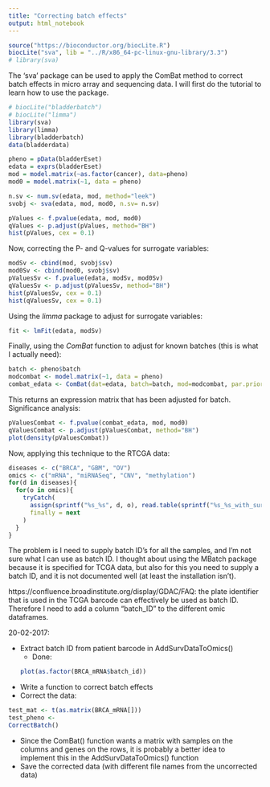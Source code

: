 ```yaml
---
title: "Correcting batch effects"
output: html_notebook
---
```


```r
source("https://bioconductor.org/biocLite.R")
biocLite("sva", lib = "../R/x86_64-pc-linux-gnu-library/3.3")
# library(sva)
```
The 'sva' package can be used to apply the ComBat method to correct batch effects in micro array and sequencing data. I will first do the tutorial to learn how to use the package.
```r
# biocLite("bladderbatch")
# biocLite("limma")
library(sva)
library(limma)
library(bladderbatch)
data(bladderdata)
```
```r
pheno = pData(bladderEset)
edata = exprs(bladderEset)
mod = model.matrix(~as.factor(cancer), data=pheno)
mod0 = model.matrix(~1, data = pheno)
```
```r
n.sv <- num.sv(edata, mod, method="leek")
svobj <- sva(edata, mod, mod0, n.sv= n.sv)
```
```r
pValues <- f.pvalue(edata, mod, mod0)
qValues <- p.adjust(pValues, method="BH")
hist(pValues, cex = 0.1)
```
Now, correcting the P- and Q-values for surrogate variables:
```r
modSv <- cbind(mod, svobj$sv)
mod0Sv <- cbind(mod0, svobj$sv)
pValuesSv <- f.pvalue(edata, modSv, mod0Sv)
qValuesSv <- p.adjust(pValuesSv, method="BH")
hist(pValuesSv, cex = 0.1)
hist(qValuesSv, cex = 0.1)
```
Using the *limma* package to adjust for surrogate variables:
```r
fit <- lmFit(edata, modSv)
```
Finally, using the *ComBat* function to adjust for known batches (this is what I actually need):
```r
batch <- pheno$batch
modcombat <- model.matrix(~1, data = pheno)
combat_edata <- ComBat(dat=edata, batch=batch, mod=modcombat, par.prior = TRUE)
```
This returns an expression matrix that has been adjusted for batch. Significance analysis:
```r
pValuesCombat <- f.pvalue(combat_edata, mod, mod0)
qValuesCombat <- p.adjust(pValuesCombat, method="BH")
plot(density(pValuesCombat))
```

Now, applying this technique to the RTCGA data:
```r
diseases <- c("BRCA", "GBM", "OV")
omics <- c("mRNA", "miRNASeq", "CNV", "methylation")
for(d in diseases){
  for(o in omics){
    tryCatch(
      assign(sprintf("%s_%s", d, o), read.table(sprintf("%s_%s_with_survival_data.txt", d, o))),
      finally = next
    )
  }
}
```
The problem is I need to supply batch ID's for all the samples, and I'm not sure what I can use as batch ID. I thought about using the MBatch package because it is specified for TCGA data, but also for this you need to supply a batch ID, and it is not documented well (at least the installation isn't).

https://confluence.broadinstitute.org/display/GDAC/FAQ: the plate identifier that is used in the TCGA barcode can effectively be used as batch ID. Therefore I need to add a column "batch_ID" to the different omic dataframes.

20-02-2017:

* Extract batch ID from patient barcode in AddSurvDataToOmics()
    + Done:
```r
plot(as.factor(BRCA_mRNA$batch_id))
```
* Write a function to correct batch effects
* Correct the data:
```r
test_mat <- t(as.matrix(BRCA_mRNA[]))
test_pheno <- 
CorrectBatch()
```
* Since the ComBat() function wants a matrix with samples on the columns and genes on the rows, it is probably a better idea to implement this in the AddSurvDataToOmics() function
* Save the corrected data (with different file names from the uncorrected data)